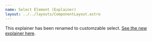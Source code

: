 ```yaml
---
name: Select Element (Explainer)
layout: ../../layouts/ComponentLayout.astro
---
```


This explainer has been renamed to customzable select. [See the new explainer here](../customizableselect/).
